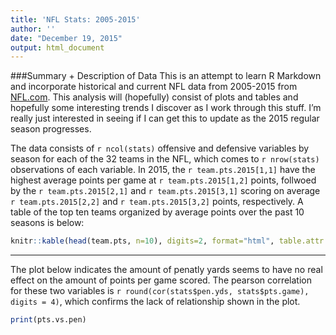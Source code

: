 ```yaml
---
title: 'NFL Stats: 2005-2015'
author: ''
date: "December 19, 2015"
output: html_document
---
```


###Summary + Description of Data
This is an attempt to learn R Markdown and incorporate historical and current NFL data from 2005-2015 from [NFL.com](http://www.nfl.com/stats/team). This analysis will (hopefully) consist of plots and tables and hopefully some interesting trends I discover as I work through this stuff. I'm really just interested in seeing if I can get this to update as the 2015 regular season progresses.


The data consists of `r ncol(stats)` offensive and defensive variables by season for each of the 32 teams in the NFL, which comes to `r nrow(stats)` observations of each variable. In 2015, the `r team.pts.2015[1,1]` have the highest average points per game at `r team.pts.2015[1,2]` points, follwoed by the `r team.pts.2015[2,1]` and `r team.pts.2015[3,1]` scoring on average `r team.pts.2015[2,2]` and `r team.pts.2015[3,2]` points, respectively. A table of the top ten teams organized by average points over the past 10 seasons is below:

```r
knitr::kable(head(team.pts, n=10), digits=2, format="html", table.attr = "width=\"400\"")

```

--------

The plot below indicates the amount of penatly yards seems to have no real effect on the amount of points per game scored. The pearson correlation for these two variables is `r round(cor(stats$pen.yds, stats$pts.game), digits = 4)`, which confirms the lack of relationship shown in the plot.

```r
print(pts.vs.pen)
```


